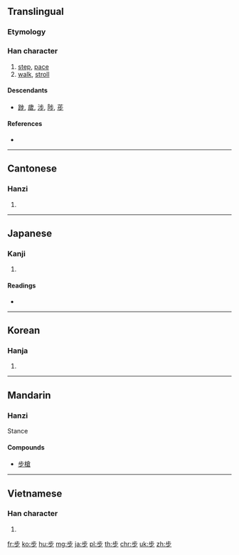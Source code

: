 {{also|歩}}
==Translingual==

{{stroke order}}

===Etymology===
{{Han compound|止|𣥂|ls=ic}}

===Han character===
{{Han char|rn=77|rad=止|as=03|sn=7|four=2120<sub>9</sub>|canj=卜中一竹 (YLMH)|ids=⿱[[止]][[𣥂]]}}

# [[step]], [[pace]]
# [[walk]], [[stroll]]

====Descendants====
* [[踄]], [[歲]], [[涉]], [[陟]], [[荹]]

====References====
* {{Han ref|kx=0574.150|dkj=16264|dj=0964.090|hdz=21438.060|uh=6B65|ud=27493|bh=A842|bd=43074}}

----

==Cantonese==

===Hanzi===
{{yue-hanzi|jyut=bou6|y=bou6}}

# {{defn|lang=yue|sort=止03}}

----

==Japanese==

===Kanji===
{{ja-kanji|grade=|rs=止03}}

# {{defn|lang=ja|sort=止03}}

====Readings====
* {{ja-readings|on=[[ほ]] (ho), [[ぶ]] (bu), [[ふ]] (fu)|kun=[[あるく]] (aruku), [[あゆむ]] (ayumu), [[あゆみ]] (ayumi)}}

----

==Korean==

===Hanja===
{{ko-hanja|hangeul=보|eumhun=|rv=bo|mr=po|y=po}}

# {{defn|lang=ko|sort=止03}}

----

==Mandarin==

===Hanzi===
{{cmn-hanzi|pin=[[bù]] ([[bu4]])|wg=pu<sup>4</sup>}}

Stance

====Compounds====
* [[步槍]]

----

==Vietnamese==

===Han character===
{{vi-hantu|[[bộ]], [[bụa]], [[buạ]]|rs=止03}}

# {{defn|lang=vi|sort=止03}}

[[fr:步]]
[[ko:步]]
[[hu:步]]
[[mg:步]]
[[ja:步]]
[[pl:步]]
[[th:步]]
[[chr:步]]
[[uk:步]]
[[zh:步]]